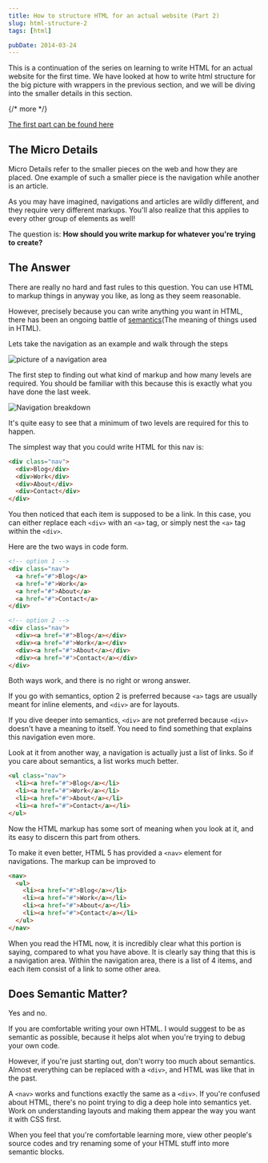 ```yaml
---
title: How to structure HTML for an actual website (Part 2)
slug: html-structure-2
tags: [html]

pubDate: 2014-03-24
---
```


This is a continuation of the series on learning to write HTML for an actual website for the first time. We have looked at how to write html structure for the big picture with wrappers in the previous section, and we will be diving into the smaller details in this section.

{/* more */}

[The first part can be found here][1]

## The Micro Details

Micro Details refer to the smaller pieces on the web and how they are placed. One example of such a smaller piece is the navigation while another is an article.

As you may have imagined, navigations and articles are wildly different, and they require very different markups. You'll also realize that this applies to every other group of elements as well!

The question is: **How should you write markup for whatever you're trying to create?**

## The Answer

There are really no hard and fast rules to this question. You can use HTML to markup things in anyway you like, as long as they seem reasonable.

However, precisely because you can write anything you want in HTML, there has been an ongoing battle of [semantics][2](The meaning of things used in HTML).

Lets take the navigation as an example and walk through the steps

![picture of a navigation area][image-1]

The first step to finding out what kind of markup and how many levels are required. You should be familiar with this because this is exactly what you have done the last week.

![Navigation breakdown][image-2]

It's quite easy to see that a minimum of two levels are required for this to happen.

The simplest way that you could write HTML for this nav is:

```html
<div class="nav">
  <div>Blog</div>
  <div>Work</div>
  <div>About</div>
  <div>Contact</div>
</div>
```

You then noticed that each item is supposed to be a link. In this case, you can either replace each `<div>` with an `<a>` tag, or simply nest the `<a>` tag within the `<div>`.

Here are the two ways in code form.

```html
<!-- option 1 -->
<div class="nav">
  <a href="#">Blog</a>
  <a href="#">Work</a>
  <a href="#">About</a>
  <a href="#">Contact</a>
</div>

<!-- option 2 -->
<div class="nav">
  <div><a href="#">Blog</a></div>
  <div><a href="#">Work</a></div>
  <div><a href="#">About</a></div>
  <div><a href="#">Contact</a></div>
</div>
```

Both ways work, and there is no right or wrong answer.

If you go with semantics, option 2 is preferred because `<a>` tags are usually meant for inline elements, and `<div>` are for layouts.

If you dive deeper into semantics, `<div>` are not preferred because `<div>` doesn't have a meaning to itself. You need to find something that explains this navigation even more.

Look at it from another way, a navigation is actually just a list of links. So if you care about semantics, a list works much better.

```html
<ul class="nav">
  <li><a href="#">Blog</a></li>
  <li><a href="#">Work</a></li>
  <li><a href="#">About</a></li>
  <li><a href="#">Contact</a></li>
</ul>
```

Now the HTML markup has some sort of meaning when you look at it, and its easy to discern this part from others.

To make it even better, HTML 5 has provided a `<nav>` element for navigations. The markup can be improved to

```html
<nav>
  <ul>
    <li><a href="#">Blog</a></li>
    <li><a href="#">Work</a></li>
    <li><a href="#">About</a></li>
    <li><a href="#">Contact</a></li>
  </ul>
</nav>
```

When you read the HTML now, it is incredibly clear what this portion is saying, compared to what you have above. It is clearly say thing that this is a navigation area. Within the navigation area, there is a list of 4 items, and each item consist of a link to some other area.

## Does Semantic Matter?

Yes and no.

If you are comfortable writing your own HTML. I would suggest to be as semantic as possible, because it helps alot when you're trying to debug your own code.

However, if you're just starting out, don't worry too much about semantics. Almost everything can be replaced with a `<div>`, and HTML was like that in the past.

A `<nav>` works and functions exactly the same as a `<div>`. If you're confused about HTML, there's no point trying to dig a deep hole into semantics yet. Work on understanding layouts and making them appear the way you want it with CSS first.

When you feel that you're comfortable learning more, view other people's source codes and try renaming some of your HTML stuff into more semantic blocks.

[1]: /blog/html-structure/ 'HTML Structure for an actual website'
[2]: http://html5doctor.com/lets-talk-about-semantics/
[image-1]: /images/2014/03/11.png 'picture of a navigation area'
[image-2]: /images/2014/03/21.png 'Navigation breakdown'
